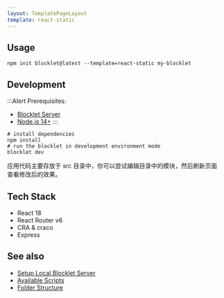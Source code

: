 ```yaml
---
layout: TemplatePageLayout
template: react-static
---
```


<TemplateInfo templateName="react-static" />

## Usage

```shell
npm init blocklet@latest --template=react-static my-blocklet
```

## Development

:::Alert
Prerequisites: 

- [Blocklet Server](https://developer.blocklet.io/docs/en/quick-start/blocklet-server)
- [Node.js 14+](https://developer.blocklet.io/docs/en/quick-start/nodejs)
:::

```shell
# install dependencies
npm install
# run the blocklet in development environment mode
blocklet dev
```

应用代码主要存放于 src 目录中，你可以尝试编辑目录中的模块，然后刷新页面查看修改后的效果。

## Tech Stack

- React 18
- React Router v6
- CRA & craco
- Express

## See also

- [Setup Local Blocklet Server](https://developer.blocklet.io/docs/en/quick-start/blocklet-server)
- [Available Scripts](/reference/npm-scripts)
- [Folder Structure](/reference/blocklet-structure)
